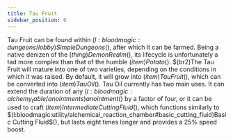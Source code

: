 ```yaml
---
title: Tau Fruit
sidebar_position: 0
---
```



Tau Fruit can be found within $(l:bloodmagic:dungeons/lobby)Simple Dungeons$(), after which it can be farmed. Being a native denizen of the $(thing)Demon Realm$(), its lifecycle is unfortunately a tad more complex than that of the humble $(item)Potato$(). $(br2)The Tau Fruit will mature into one of two varieties, depending on the conditions in which it was raised. By default, it will grow into $(item)Tau Fruit$(), which can be converted into $(item)Tau Oil$().
Tau Oil currently has two main uses. It can extend the duration of any $(l:bloodmagic:alchemy_table/anointments)anointment$() by a factor of four, or it can be used to craft $(item)Intermediate Cutting Fluid$(), which functions similarly to $(l:bloodmagic:utility/alchemical_reaction_chamber#basic_cutting_fluid)Basic Cutting Fluid$(), but lasts eight times longer and provides a 25% speed boost.
